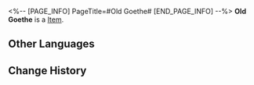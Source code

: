 <%-- [PAGE_INFO]
PageTitle=#Old Goethe#
[END_PAGE_INFO] --%>
{{Item Infobox
|id          = 250129
|image       = Item Old Goethe.png
|type        = 
|invCategory = 
|rarity      = 4
|effect      = 
|description = 
}}
'''Old Goethe''' is a [[Item]].

==Other Languages==
{{Other Languages
|en   = Old Goethe
|zhs  = 老歌德
|zht  = 老歌德
|ja   = ゲーテ
|ko   = 늙은 괴테
|es   = Viejo Goethe
|fr   = Le Vieux Goethe
|ru   = Старый Гёте
|th   = ลุง Goethe
|vi   = Ông Goethe
|de   = Alter Goethe
|id   = Old Goethe
|pt   = Velho Goethe
}}

==Change History==
{{Change History|1.1}}
